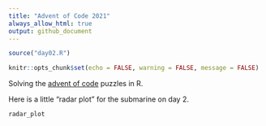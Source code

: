 ```yaml
---
title: "Advent of Code 2021"
always_allow_html: true
output: github_document
---
```


```r
source("day02.R")

knitr::opts_chunk$set(echo = FALSE, warning = FALSE, message = FALSE)
```

Solving the [advent of code](https://adventofcode.com/) puzzles in R.

Here is a little "radar plot" for the submarine on day 2.

```r
radar_plot
```

